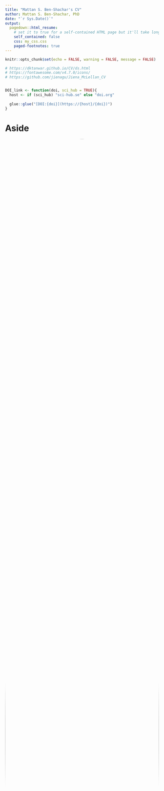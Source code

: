 ```yaml
---
title: "Mattan S. Ben-Shachar's CV"
author: Mattan S. Ben-Shachar, PhD
date: "`r Sys.Date()`"
output:
  pagedown::html_resume:
    # set it to true for a self-contained HTML page but it'll take longer to render
    self_contained: false
    css: my_css.css
    paged-footnotes: true
---
```


```r
knitr::opts_chunk$set(echo = FALSE, warning = FALSE, message = FALSE)

# https://dktanwar.github.io/CV/ds.html
# https://fontawesome.com/v4.7.0/icons/
# https://github.com/jienagu/Jiena_McLellan_CV


DOI_link <- function(doi, sci_hub = TRUE){
  host <- if (sci_hub) "sci-hub.se" else "doi.org"
  
  glue::glue("[DOI:{doi}](https://{host}/{doi})")
}
```

Aside
================================================================================

<center>
<img src="headshots/FINALPP.png" style="width:100%; border-radius: 50%;"/>
</center>

Contact Info {#contact}
--------------------------------------------------------------------------------

<!-- <i class="fa fa-envelope"></i> matanshm@post.bgu.ac.il   -->
<i class="fa fa-envelope"></i> mattansb@msbstats.info  
<i class="fa fa-globe"></i> [Home Page](https://home.msbstats.info) | <i class="fa fa-rss"></i> [Blog](https://blog.msbstats.info/)  
<i class="fa fa-github"></i> [GitHub](https://github.com/mattansb) | <i class="fa fa-linkedin"></i> [LinkedIn](https://www.linkedin.com/in/mattan-s-ben-shachar)   
<!-- <i class="fa fa-twitter"></i> [Twitter](https://twitter.com/mattansb) | <i class="fa-brands fa-mastodon"></i> [Mastodon](https://scicomm.xyz/@mattansb)   -->
<!-- <i class="fa fa-share-alt"></i> [ResearchGate](https://www.researchgate.net/profile/Mattan_Ben_Shachar)   -->
<i class="fa fa-id-badge"></i> [ORCID](https://orcid.org/0000-0002-4287-4801) | <i class="fa fa-graduation-cap"></i> [G-Scholar](https://scholar.google.co.il/citations?user=Vrbic5QAAAAJ&hl)

<!-- <i class="fa fa-phone"></i> +972 50-837-1566   -->
<!-- <i class="fa fa-home"></i> 5 Dunash st., apt 27, Ramat-Gan   -->

Languages {#languages}
--------------------------------------------------------------------------------

English - native language  
Hebrew - native language  

Technical Skills
--------------------------------------------------------------------------------

**Programming:** R, Matlab, SQL, Stan, Python, Git(Hub) (See my [github profile](https://github.com/mattansb)).  

**Documentation:** Office Suites, (R)Markdown/Quatro, Google Docs/Sheets.  

Disclaimer {#disclaimer}
--------------------------------------------------------------------------------

See [short resume](https://mattansb.github.io/CV/resume).

Last updated on `r Sys.Date()`.

Main
================================================================================

Mattan S. Ben-Shachar, PhD {#title}
--------------------------------------------------------------------------------

I am a freelance research analyst and statistical consultant in service of the social sciences. I recently completed my PhD in neurocognitive psychology at Ben-Gurion University of the Negev, researching individual differences in processing speed using electroencephalography (EEG).

I am also an active `R` developer and statistical educator, and have provided support and consultation in these areas to numerous researchers, across several institutions. I am very opinionated about data analysis, inferential statistics and reproducible research, and am always happy to discuss these and related topics and to share from my expertise.

Education {data-icon=graduation-cap data-concise=true #education}
--------------------------------------------------------------------------------

### Ph.D. in Psychology

Ben-Gurion University

Be'er Sheva, Israel

2023

**Thesis:** [*The Electrophysiological Basis of Processing Speed* <i class="fa fa-download"></i>](https://drive.google.com/uc?export=download&id=10NbOvivBrRQiCiioiR4g4X3xk3Msp0G_)  
**Supervisor:** Prof. Andrea Berger  

<!-- **Courses:**   -->

<!-- ::: concise -->
<!--  - Advanced EEG Methods -->
<!--  - Hierarchical Linear Models -->
<!--  - Linear Algebra for Neuroscience -->
<!--  - Machine Learning -->
<!-- ::: -->

### M.A. in Experimental Cognitive Psychology

Ben-Gurion University

Be'er Sheva, Israel

2017

**Thesis:** *Electrophysiological Evidence for the Role of Processing Speed and Attentional Control in Visual Recognition Tasks.*  
**Supervisor:** Prof. Andrea Berger

### B.A. in Behavioral Sciences

Ben-Gurion University

Be'er Sheva, Israel

2015

Graduated *Magna Cum Laude*

<!-- ### Entrance Test for Advanced Degrees in Psychology (MITAM) -->

<!-- N/A -->

<!-- N/A -->

<!-- 2014 -->

<!-- Received 138 (92th percentile) -->

<!-- ### Psychometric Entrance Test (PET) -->

<!-- N/A -->

<!-- N/A -->

<!-- 2011 -->

<!-- Received 727 (94th percentile) -->

<!-- ### Israeli Matriculation Certificate (Te'udat Bagrut) -->

<!-- N/A -->

<!-- N/A -->

<!-- 2008 -->

<!-- ::: concise -->
<!-- - 5-unit level in English -->
<!-- - 4-unit level in Mathematics -->
<!-- - 5-unit elective in geography -->
<!-- ::: -->

Professional Experience {data-icon=laptop}
--------------------------------------------------------------------------------

### Statistical Consultant & Research Analyst

N/A

N/A

Since 2016

I provide freelance consultation and research analysis services for the social sciences. I am deeply rooted in theory and methodology as both a lecturer and an `R` developer, while also mindful of the practical needs of researchers and academics. I specialize in the following methods:

::: concise
- Generalized linear models (regression, AN(C)OVA)  
- Generalized mixed effects models (HLM, LMM)   
- Missing data analysis and treatment  
- Structural equation modeling (SEM)  
- Factor analysis and clustering
- Bayesian modeling and inference  
- Nonlinear models (NLM)  
:::

I provide guidance throughout all stages of the research process and decision-guided statistical analyses.

### Statistics Lecturer

N/A

N/A

Since 2015

My teaching and instructing are focused on undergraduate- and graduate-level statistics, research methods, and R programming. Over the last `r as.integer(ceiling(difftime(Sys.Date(), as.Date("2015-09-30"), unit="weeks")/52.25))` years I have taught 920 undergraduate students and 570 graduate students across over a dozen courses. See [*Teaching Experience*](#teaching) section.

### R Developer

N/A

N/A

Since 2016

Core developer of the [*easystats* eco-system of packages](https://easystats.github.io/easystats/) --
an [award-winning](#awards) collection of R packages,
which aims to provide a unifying and consistent framework to tame, discipline and harness the scary R statistics and their pesky models (e.g., [*parameters*](https://cran.r-project.org/package=parameters), [*performance*](https://cran.r-project.org/package=performance), and more).

- Developer and maintainer of [***effectsize***](https://easystats.github.io/effectsize/) for 
estimating indices of effect size and standardized parameters.  
- Developer of [***bayestestR***](https://easystats.github.io/bayestestR/), a package for describing and testing posterior distributions and Bayesian models.

*See [mattansb.r-universe.dev](https://mattansb.r-universe.dev/).*

:::aside
List of additional packages I have contributed to: [`afex`](https://cran.r-project.org/package=afex), [`brms`](https://cran.r-project.org/package=brms), [`ggeffects`](https://cran.r-project.org/package=ggeffects), [`semTools`](https://cran.r-project.org/package=semTools).
:::


### Neurocognitive Psychology Researcher

N/A

N/A

2015 - 2022

My research focused on differential cognitive psychology using behavioral and physiological methods, occasionally collaborating with international research groups. I have experience designing computerized tasks that evoke individual differences in an array of cognitive abilities. I have also led and managed research projects, including teams of graduate students and research assistants.

***Neurophysiological Signal Processing***: I have collected and analyzed multi-channel electroencephalography (EEG) data using `eeglab`. My experience with signal pre-processing includes noise "cleaning" methods as well as dimension reduction tools (PCA, ICA); I specialize in latency measurement of event-related potentials (ERPs).

- Developed Matlab toolboxes for artifact removal ([TBT](https://github.com/mattansb/TBT), an eeglab plugin) and for plotting and extracting measurements for processed EEG/ERP/wavelet data ([EPP-TB](https://github.com/mattansb/EPP-TB)).
- Instructed workshops for pre-processing of experimental EEG.

### MITAM Exam Ddeveloper

National Institute for Testing and Evaluation

N/A

Since 2020

I am a developer and reviewer of the MITAM exam (entrance test for advanced degrees in psychology - equivalent to the GRE).

<!-- ### Member of Editorial Board -->

<!-- N/A -->

<!-- N/A -->

<!-- N/A -->

<!-- - (2020 - Present) Review Editor for *Frontiers in Applied Mathematics and Statistics* and *Frontiers in Psychology*.   -->
<!-- - Ad hoc reviewer: *British Journal of Mathematical and Statistical Psychology*, *Cerebral Cortex*, *Frontiers in Psychology*, and *Advances in Methods and Practices in Psychological Science*. -->


<!-- ### Research Assistant -->

<!-- ERP Lab for Developmental Studies -->

<!-- Ben-Gurion University -->

<!-- 2013 - 2015 -->

<!-- ::: concise -->
<!-- - EEG data acquisition on preschool children. -->
<!-- - Behavioral game-like tasks with children. -->
<!-- ::: -->

<!-- ### Quality Assurance Manager -->

<!-- Groupon, Israel -->

<!-- N/A -->

<!-- 2012 - 2013 -->

<!-- ::: concise -->
<!-- - Established the quality assurance division. -->
<!-- - Examination of all daily deals.   -->
<!-- - Checked for compliance with consumer protection laws.   -->
<!-- ::: -->

<!-- Research Topics {data-icon=flask #topics} -->
<!-- -------------------------------------------------------------------------------- -->

<!-- ### Processing Speed -->

<!-- Ben-Gurion University -->

<!-- Be'er Sheva, Israel -->

<!-- N/A -->

<!-- Focusing on individual differences in processing speed and its relation to higher cognitive abilities, using indirect measures of processing speed, such as: sensitivity to implicit temporal information, ERP latency, and EEG phase synchronicity. -->

<!-- ### Fetal Alcohol Spectrum Disorder -->

<!-- University of Cape Town -->

<!-- Cape Town, South Africa -->

<!-- N/A -->

<!-- Research focused on the effects of prenatal alcohol exposure on the ability to detect mathematical errors in basic arithmetic equations in infancy and adolescence, using EEG/ERP paradigms. -->

<!-- *In collaboration with Andrea Berger, Michael Shmueli, Sandra Jacobson, and Joseph Jacobson* -->

<!-- ### Numerical Cognition -->

<!-- Ben-Gurion University -->

<!-- Be'er Sheva, Israel -->

<!-- N/A -->

<!-- Research automatic processing of quantities and numbers among adults and children, and the development of numerical cognition before formal mathematical education, using both behavioral and electro-physiological (EEG) measures. -->

<!-- *In collaboration with Andrea Berger, Shachar Hochman, Avishai Henik, and Minna Hannula-Sormunen.* -->

\pagebreak

Teaching Experience {data-icon=chalkboard-teacher #teaching}
--------------------------------------------------------------------------------

### Lecturer & Teaching Fellow

N/A

N/A

Since 2018

:::aside
*\* Denotes upcoming courses.*
:::

#### School of Psychological Sciences, Tel-Aviv University

Graduate level courses:  
- [Data Science Lab for Psychologists](https://github.com/mattansb/Machine-Learning-foR-Psychologists) (Spring 2023)  
- [Hierarchical Models](https://github.com/mattansb/Hierarchical-Linear-Models-foR-Psychologists) (Spring 2023)  


#### Department of Psychology, Ben-Gurion University

Graduate level courses:  
- [Hierarchical Linear Models](https://github.com/mattansb/Hierarchical-Linear-Models-foR-Psychologists) (Spring 2022; 2023; 2024\*)  
- [Machine Learning for Psychologists](https://github.com/mattansb/Machine-Learning-foR-Psychologists) (Spring 2022; 2023; 2024\*)  
- Essential Data Science Skills (Spring 2022; 2023; 2024\*)  
- [Practical applications in R](https://github.com/mattansb/Advanced-Research-Methods-foR-Psychologists) (Fall 2021; 2020; 2019)  
- [Structural equation modelling in R](https://github.com/mattansb/Structural-Equation-Modeling-foR-Psychologists) (Spring 2021; 2020)  
- [Analysis of factorial designs in R](https://github.com/mattansb/Analysis-of-Factorial-Designs-foR-Psychologists) (Spring 2020; 2019)  
  
Under-graduate level courses:  
- Regression and Multi-Variables Analysis (Fall 2022; Fall 2023\*)  
- Experimental Psychology (Fall 2018)

#### Statistics and Data Program, Ben-Gurion University of the Negev

Under-graduate level courses:  
- Introduction to Data Science (Spring 2023; 2024\*)  
- Bayesian Statistics and Modeling (Spring 2023; 2024\*)  

#### School of Cognitive Sciences, Ben-Gurion University of the Negev

Under-graduate level courses:  
- Inferential Statistics (Fall 2022)  

### Workshops

N/A

N/A

N/A

- [*Evaluating Evidence and Making Decisions using Bayesian Statistics*](https://mattansb.github.io/bayesian-evidence). Workshop at the The 8th Conference on Cognitive Research of the Israeli Society for Cognitive Psychology, Israel.  

Traveling workshops:

::: concise
- *Pre-Processing EEG Data* (12h; Oct-Nov 2020, Jan-Feb 2020)  
- *Intro to the R Programming Language* (7h; Jan 2021)  
- *Trends in Open Science* (2h; Nov 2019, May 2019, Dec 2018) 
- [*ANOVA and Contrasts in R*](https://github.com/mattansb/ANOVA-and-Contrasts-in-R) (2h; May 2018)  
:::
 
### Teaching Assistant & Instructor

Ben-Gurion University  

N/A

2015 - 2018

#### Department of Psychology, Ben-Gurion University

Under-graduate level courses:  
- Experimental Psychology (Fall 2017; Summer 2017)  
- Inferential Statistics (Spring 2018; Spring 2017)  
- Introduction to Statistics (Fall 2015)  


#### Department of Health Systems Management

Graduate level courses:  
- Research Seminar (*for Graduate Students*) (Fall 2017; Fall 2016)  
  
<!-- ### Mitam Instructor -->

<!-- Ofek Mitam -->

<!-- N/A -->

<!-- 2016 -->

<!-- MITAM Prep Course -->




<!-- Military Service {data-icon=fighter-jet} -->
<!-- -------------------------------------------------------------------------------- -->

<!-- ### Discharged with Honor -->

<!-- Israeli Air Force -->

<!-- N/A -->

<!-- 2011 -->

<!-- Staff Sgt. -->

<!-- ### Technical Translator -->

<!-- Depot 22, Israeli Air Force -->

<!-- N/A -->

<!-- 2008 - 2011 -->

<!-- ###  -->

<!-- Technical Studies School, Israeli Air Force -->

<!-- N/A -->

<!-- 2008 -->


Awards and Scholarships {data-icon=star-o #awards}
--------------------------------------------------------------------------------

### SIPS Mission Award

Society for Improving Psychological Science (SIPS)

N/A

2023

[Awarded to the `easystats` project](http://improvingpsych.org/mission/awards/) for improving the training and research practices of psychological scientists.

### Full academic scholarship for graduate studies

Humanities and Social Sci Faculty, Ben-Gurion University

Be'er Sheva, Israel

2015 - 2022

### Negev Mid-Way Scholarship

Kreitman School of Advanced Graduate Studies

Be'er Sheva, Israel

2020 - 2021

### SIPS Commendation

Society for Improving Psychological Science (SIPS)

N/A

2020

[Awarded to the `bayestestR` package](http://improvingpsych.org/mission/awards/) for improving the training and research practices of psychological scientists.

### M.H.R Publication Award

Humanities and Social Sci Faculty, Ben-Gurion University

Be'er Sheva, Israel

2020

For *Ben-Shachar et al. (2020). `r DOI_link("10.1111/acer.14244")`*

### Erasmus+ EU Travel Grant

EU programme for education, training, youth and sport in Europe

N/A

2018

### Radboud Summer School Scholarship

Radboud University

Nijmegen, Netherlands

2018

:::aside
Studied Linear Algebra for Neuroscience with Prof. Mike X. Cohen
:::

### Award for Academic Distinction

Dep. of Sociology and Anthropology, Ben-Gurion University

Be'er Sheva, Israel

2014

\pagebreak

Scientific Publications and Presentations {data-icon=file #pubs}
--------------------------------------------------------------------------------

:::aside
In many of these works I was involved in the capacity of a statistical consultant or research analyst.

*\* Denotes equal contribution.*
:::

### Peer Reviewed Publications

N/A

N/A

N/A

- Einziger, T., Devor, T., **Ben-Shachar, M.S.**, Arazi, A., Dinstein, I., Klein, C., Auerbach, J.G., & Berger, A. (accepted). Increased neural variability in adolescents with ADHD symptomatology: Evidence from a single-trial EEG study. *Cortex*.  
- **Ben-Shachar, M.S.**, Patil, I., Thériault, R., Wiernik, B.M., Lüdecke, D. (2023). Phi, Fei, Fo, Fum: Effect Sizes for Categorical Data That Use the Chi‑Squared Statistic. *Mathematics, 11*, 1982. `r DOI_link("10.3390/math11091982", FALSE)`  
- **Ben-Shachar, M.S.**, & Berger, A. (2023). Visual-Spatial Abilities Are NOT Related to the Speed of Mental Rotation. `r DOI_link("10.31234/osf.io/gkzxf", FALSE)`  
- Patil I., Makowski, D., **Ben-Shachar, M.S.**, Wiernik, B.M., Bacher, E., Lüdecke, D. (2022). datawizard: An R Package for Easy Data Preparation and Statistical Transformations. *Journal of Open Source Software, 7*(78), 4684. `r DOI_link("10.21105/joss.04684", FALSE)`  
- Shmueli, M., **Ben-Shachar, M.S.**, Jacobson, S.W., Meintjes, E.M., Molteno, C.D., Jacobson, J.L., Berger, A. (2022). Magnitude comparison and automaticity in number processing in adolescents with prenatal alcohol exposure: An event-related potentials study. *Alcoholism: Clinical and Experimental Research*. `r DOI_link("10.1111/acer.14823")`  
- Lüdecke, D., Patil, I., **Ben-Shachar, M.S.**, Wiernik, B.M., Waggoner, P., & Makowski, D. (2021). see: An R Package for Visualizing Statistical Models. *Journal of Open Source Software, 6*(64), 3393. `r DOI_link("10.21105/joss.03393", FALSE)`  
- Pereg, M., Harpaz, D., Sabah, K., **Ben-Shachar, M.S.**, Amir, I., Dreisbach, G., & Meiran. N. (2021). Learning the Abstract General Task Structure in a Rapidly Changing Task Content. *Journal of Cognition, 4*(1), 31. `r DOI_link("10.5334/joc.176", FALSE)`  
- Lüdecke, D., **Ben-Shachar, M.S.**, Patil, I., Waggoner, P., & Makowski, D. (2021) performance: An R Package for Assessment, Comparison and Testing of Statistical Models. *Journal of Open Source Software, 6*(60), 3139. `r DOI_link("10.21105/joss.03139", FALSE)`  
- Einziger, T., **Ben-Shachar, M.S.**, Devor, T., Shmueli, M., Auerbach, J.G., & Berger, A. (2021). "My Brain Can Stop": An ERP Study of Longitudinal Prediction of Inhibitory Control in Adolescence. *Brain Sciences*, *11*(1), 100. `r DOI_link("10.3390/brainsci11010100", FALSE)`
- **Ben-Shachar, M.S.**, Lüdecke, D., & Makowski, D. (2020). effectsize: Estimation of Effect Size Indices and Standardized Parameters Aims of the Package. *Journal of Open Source Software, 5*(56), 2815. `r DOI_link("10.21105/joss.02815", FALSE)`  
- Lüdecke, D., **Ben-Shachar, M.S.**, Patil, I., & Makowski, D. (2020). Extracting, Computing and Exploring the Parameters of Statistical Models using R. *Journal of Open Source Software, 5*(53), 2445. `r DOI_link("10.21105/joss.02445", FALSE)`
- Hochman, S., Cohen, Z.Z., **Ben-Shachar, M.S.**, & Henik, A. (2020). Tactile Enumeration and Embodied Numerosity among the Deaf. *Cognitive Science, 44*, e12880. `r DOI_link("10.1111/cogs.12880")`  
- Makowski, D., **Ben-Shachar, M.S.**, Patil, I., & Lüdecke, D. (2020). Methods and Algorithms for Correlation Analysis in R. *Journal of Open Source Software, 5*(51), 2306. `r DOI_link("10.21105/joss.02306", FALSE)`  
- **Ben-Shachar, M.S.**, Shmueli M., Meintjes, E.M., Molteno, C.D., Jacobson, J.L., Jacobson, S.W., & Berger A. (2020). Prenatal alcohol exposure alters error detection during simple arithmetic processing: An Electroencephalography study. *Alcoholism: Clinical and Experimental Research, 44*(1), 114-124. `r DOI_link("10.1111/acer.14244")`  

### Peer Reviewed Publications (cont.)

N/A

N/A

N/A

- Makowski, D., **Ben-Shachar, M.S.**, Chen, S.A., & Lüdecke, D. (2019). Indices of Effect Existence and Significance in the Bayesian Framework. *Frontiers in Psychology, 10*, 2767. `r DOI_link("10.3389/fpsyg.2019.02767")`  
- Berger, A., Shmueli, M., Lisson, S., **Ben-Shachar, M.S.**, Lindinger, N.M., Lewis, C.E., Dodge, N. C., Molteno, C.D., Meintjes, E.M., Jacobson, J.L., & Jacobson, S.W. (2019). Deficits in arithmetic error detection in infants with prenatal alcohol exposure: an ERP study. *Developmental Cognitive Neuroscience, 40*, 100722. `r DOI_link("10.1016/j.dcn.2019.100722")`  
- Makowski, D., **Ben-Shachar M.S.**, & Lüdecke, D. (2019). bayestestR: Describing Effects and their Uncertainty, Existence and Significance within the Bayesian Framework. *Journal of Open Source Software, 4*(40), 1537. `r DOI_link("10.21105/joss.01541", FALSE)`
- Lavro, D., **Ben-Shachar, M.S.**, Saville, C.W., Klein, C., & Berger, A. (2018). Testing the bottleneck account for post-error slowing beyond the post-error response. *Biological psychology, 138*, 81-90. `r DOI_link("10.1016/j.biopsycho.2018.08.010")`  

### Book Chapters

N/A

N/A

N/A

- **Ben-Shachar, M.S.**, & Berger, A. (2018). An Introduction to Attention and Its Implication for Numerical Cognition. In A. Henik & W. Fias (Eds.), *Heterogeneity of Function in Numerical Cognition* (pp. 93-110). Academic Press. `r DOI_link("10.1016/B978-0-12-811529-9.00005-4")`  

### Preprints and Submitted Manuscripts

N/A

N/A

N/A

- **Ben-Shachar, M.S.**\*, Lisson, S.\*, Shotts-Peretz, D., Hannula-Sormunen, M., & Berger, A. (*preprint*). Spontaneous Focusing on Numerosity Linked to Quantity Discrimination in Children and Adults. `r DOI_link("10.31234/osf.io/mt3n9", FALSE)`  


### Talks

N/A

N/A

N/A

- **Ben-Shachar, M. S.** & Berger, A. (2019, May). *Impaired detection of erroneous arithmetic equations in adolescents with prenatal alcohol exposure: An EEG study* In Child Development. Symposium conducted at the Israeli Human Neuroimaging Conference, Jerusalem, Israel.

### Poster Presentations

N/A

N/A

N/A

- **Ben-Shachar, M. S.** & Berger, A. (2023, February). *Visual-Spatial Abilities Are NOT Related to the Speed of Mental Rotation*. Poster presented at the The 5th Conference on Cognitive Research of the Israeli Society for Cognitive Psychology, Akko, Israel.  
- **Ben-Shachar, M. S.** & Berger, A. (2022, February). *Processing Speed: General Trait or Domain Specific? Mental Rotation as a case study*. Poster presented at the The 9th Conference on Cognitive Research of the Israeli Society for Cognitive Psychology, Israel.  
- **Ben-Shachar, M. S.** & Berger, A. (2021, February). *Adaptation to Temporal Predictability Is Related to Intelligence*. Poster presented at the The 8th Conference on Cognitive Research of the Israeli Society for Cognitive Psychology, Israel.
- **Ben-Shachar, M. S.**, Shmueli, M., Jacobson, J. L., Jacobson, S. W., & Berger, A. (2019, February). *Brain-level activity in response to perceived arithmetical errors reflects severity of Fetal alcohol spectrum disorders (FASD)*. Poster presented at the The 6th Conference on Cognitive Research of the Israeli Society for Cognitive Psychology, Akko, Israel.
- **Ben-Shachar, M. S.**, Jacobson, J. L., Jacobson, S. W., & Berger, A. (2018, May). *Neural Evidence for a Deficit in Numerosity Processing in Infants Prenatally Exposed to Alcohol*. Poster presented at the the 16th WAIMH World Congress, Rome, Italy.
- **Ben-Shachar, M. S.**, Shotts-Peretz, D., & Berger, A. (2018, February). *Increased Acuity of the Analog Magnitude System is Related to Spontaneous Focusing on Numerosity in Children and Adults*. Poster presented at the The 5th Conference on Cognitive Research of the Israeli Society for Cognitive Psychology, Akko, Israel.
- **Ben-Shachar, M. S.**, Lisson, S., Shotts-Peretz, D., & Berger, A. (2018, January). *Spontaneous Focusing on Numerosity is Related to Increased Acuity of the Analog Magnitude System*. Poster presented at the The 7th International Meeting of the Integrated Brain and Behavior Research Center, Haifa, Israel.
- **Ben-Shachar, M. S.**, Berger, A., Mesika, D., Lewis, C. E., Lindinger, N. M., Dodge, N. C., . Jacobson, S. W. (2017, February). *Electrophysiological Evidence for the Role of Processing Speed in Visual Recognition Tasks*. Poster presented at the The 4th Conference on Cognitive Research of the Israeli Society for Cognitive Psychology, Akko, Israel.
